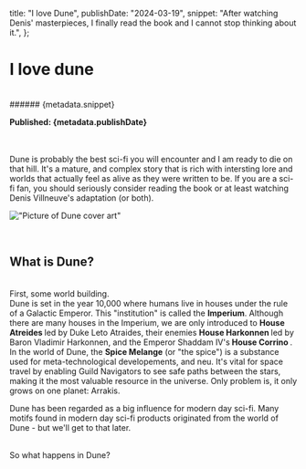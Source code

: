 title: "I love Dune",
publishDate: "2024-03-19",
snippet:
"After watching Denis' masterpieces, I finally read the book and I cannot stop thinking about it.",
};

# I love dune

<br />
###### {metadata.snippet}

<b>Published: {metadata.publishDate}</b>

<br />

<br />
Dune is probably the best sci-fi you will encounter and I am ready to die on that
hill. It's a mature, and complex story that is rich with intersting lore and worlds
that actually feel as alive as they were written to be. If you are a sci-fi fan, you should
seriously consider reading the book or at least watching Denis Villneuve's adaptation
(or both).
<br />

!["Picture of Dune cover art"](/duneartwork.jpg "Dune artwork")

<br />

## What is Dune?

<br />
First, some world building.
<br />
Dune is set in the year 10,000 where humans live in houses under the rule of a Galactic
Emperor. This "institution" is called the <b>Imperium</b>. Although there are many houses
in the Imperium, we are only introduced to <b> House Atreides </b> led by Duke Leto Atraides,
their enemies <b> House Harkonnen </b>led by Baron Vladimir Harkonnen, and the Emperor Shaddam
IV's<b> House Corrino </b>. In the world of Dune, the <b>Spice Melange</b> (or "the spice") is a substance used for meta-technological developements, and neu.
It's vital for space travel by enabling Guild Navigators to see safe paths between the stars, making it the most valuable resource in the universe. Only problem is, it only grows on one planet: Arrakis.
<br />

Dune has been regarded as a big influence for modern day sci-fi. Many motifs found
in modern day sci-fi products originated from the world of Dune - but we'll get to
that later.

<br />
So what happens in Dune?
<br />
